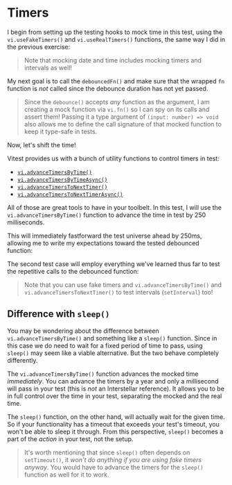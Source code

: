 # Timers

I begin from setting up the testing hooks to mock time in this test, using the `vi.useFakeTimers()` and `vi.useRealTimers()` functions, the same way I did in the previous exercise:

<CodeFile file="debounce.test.ts" range="3-9" highlight="4,8" />

> Note that mocking date and time includes mocking timers and intervals as well!

My next goal is to call the `debouncedFn()` and make sure that the wrapped `fn` function is _not_ called since the debounce duration has not yet passed.

<CodeFile file="debounce.test.ts" range="11-17" highlight="15,16" />

> Since the `debounce()` accepts _any_ function as the argument, I am creating a mock function via `vi.fn()` so I can spy on its calls and assert them! Passing it a type argument of `(input: number) => void` also allows me to define the call signature of that mocked function to keep it type-safe in tests.

Now, let's shift the time!

Vitest provides us with a bunch of utility functions to control timers in test:

- [`vi.advanceTimersByTime()`](https://vitest.dev/api/vi.html#vi-advancetimersbytime)
- [`vi.advanceTimersByTimeAsync()`](https://vitest.dev/api/vi.html#vi-advancetimersbytimeasync)
- [`vi.advanceTimersToNextTimer()`](https://vitest.dev/api/vi.html#vi-advancetimerstonexttimer)
- [`vi.advanceTimersToNextTimerAsync()`](https://vitest.dev/api/vi.html#vi-advancetimerstonexttimerasync)

All of those are great tools to have in your toolbelt. In this test, I will use the `vi.advanceTimersByTime()` function to advance the time in test by 250 milliseconds.

<CodeFile file="debounce.test.ts" range="18" />

This will immediately fastforward the test universe ahead by 250ms, allowing me to write my expectations toward the tested debounced function:

<CodeFile file="debounce.test.ts" range="18-21" highlight="20-21" />

The second test case will employ everything we've learned thus far to test the repetitive calls to the debounced function:

<CodeFile file="debounce.test.ts" range="24-40" highlight="31,36" />

> Note that you can use fake timers and `vi.advanceTimersByTime()` and `vi.advanceTimersToNextTimer()` to test intervals (`setInterval`) too!

## Difference with `sleep()`

You may be wondering about the difference between `vi.advanceTimersByTime()` and something like a `sleep()` function. Since in this case we do need to wait for a fixed period of time to pass, using `sleep()` may seem like a viable alternative. But the two behave completely differently.

The `vi.advanceTimersByTime()` function advances the mocked time _immediately_. You can advance the timers by a year and only a millisecond will pass in your test (this is _not_ an Interstellar reference). It allows you to be in full control over the time in your test, separating the mocked and the real time.

The `sleep()` function, on the other hand, will actually wait for the given time. So if your functionality has a timeout that exceeds your test's timeout, you won't be able to sleep it through. From this perspective, `sleep()` becomes a part of the _action_ in your test, not the setup.

> It's worth mentioning that since `sleep()` often depends on `setTimeout()`, it _won't do anything if you are using fake timers anyway_. You would have to advance the timers for the `sleep()` function as well for it to work.
